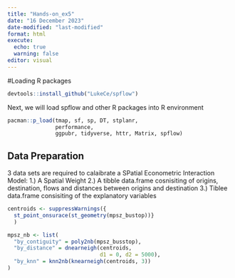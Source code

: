```yaml
---
title: "Hands-on_ex5"
date: "16 December 2023"
date-modified: "last-modified"
format: html
execute:
  echo: true
  warning: false
editor: visual
---
```


#Loading R packages

```r
devtools::install_github("LukeCe/spflow")
```

Next, we will load spflow and other R packages into R environment

```r
pacman::p_load(tmap, sf, sp, DT, stplanr,
               performance,
               ggpubr, tidyverse, httr, Matrix, spflow)
```

## Data Preparation
3 data sets are required to calaibrate a SPatial Econometric Interaction Model:
1.) A Spatial Weight
2.) A tibble data.frame cosnisiting of origins, destination, flows and distances between origins and destination
3.) Tiblee data.frame consisiting of the explanatory variables

```r
centroids <- suppressWarnings({
  st_point_onsurace(st_geometry(mpsz_bustop))}
  )

mpsz_nb <- list(
  "by_contiguity" = poly2nb(mpsz_busstop),
  "by_distance" = dnearneigh(centroids, 
                             d1 = 0, d2 = 5000),
  "by_knn" = knn2nb(knearneigh(centroids, 3))
)

```

